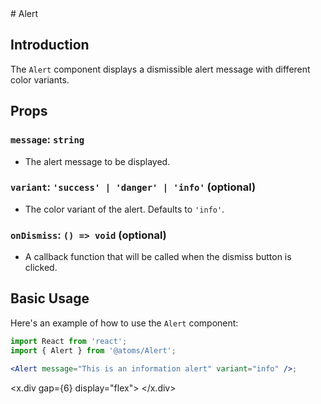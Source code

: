 
<MDXWrapper>
<Head>
	<title>Alert Doc | OORSIG</title>
</Head>
# Alert

## Introduction

The `Alert` component displays a dismissible alert message with different color variants.

## Props

### `message`: `string`

- The alert message to be displayed.

### `variant`: `'success' | 'danger' | 'info'` (optional)

- The color variant of the alert. Defaults to `'info'`.

### `onDismiss`: `() => void` (optional)

- A callback function that will be called when the dismiss button is clicked.

## Basic Usage

Here's an example of how to use the `Alert` component:

```jsx
import React from 'react';
import { Alert } from '@atoms/Alert';

<Alert message="This is an information alert" variant="info" />;
```

<x.div gap={6} display="flex">
    <Alert
        message="This is a info alert"
        variant="info"
    />
    <Alert
        message="This is a success alert"
        variant="success"
    />
    <Alert
        message="This is a danger alert"
        variant="danger"
    />
</x.div>
</MDXWrapper>

